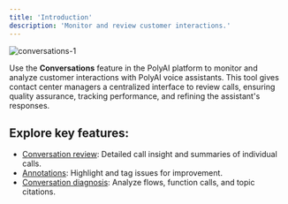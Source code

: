 ```yaml
---
title: 'Introduction'
description: 'Monitor and review customer interactions.'
---
```


![conversations-1](/images/conversations-overview.png)

Use the **Conversations** feature in the PolyAI platform to monitor and analyze customer interactions with PolyAI voice assistants. This tool
gives contact center managers a centralized interface to review calls, ensuring quality assurance, tracking performance, and refining
the assistant's responses.

## Explore key features:

- [Conversation review](review): Detailed call insight and summaries of individual calls.
- [Annotations](annotations): Highlight and tag issues for improvement.
- [Conversation diagnosis](diagnosis): Analyze flows, function calls, and topic citations.